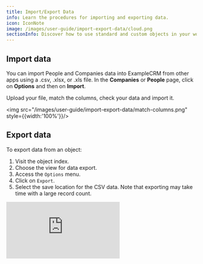 ```yaml
---
title: Import/Export Data
info: Learn the procedures for importing and exporting data.
icon: IconNote
image: /images/user-guide/import-export-data/cloud.png
sectionInfo: Discover how to use standard and custom objects in your workspace.
---
```


## Import data

You can import People and Companies data into ExampleCRM from other apps using a .csv, .xlsx, or .xls file. In the <b>Companies</b> or <b>People</b> page, click on <b>Options</b> and then on <b>Import</b>.

Upload your file, match the columns, check your data and import it.

<img src="/images/user-guide/import-export-data/match-columns.png" style={{width:'100%'}}/>

## Export data

To export data from an object:

1. Visit the object index.
2. Choose the view for data export.
3. Access the `Options` menu.
4. Click on `Export`.
5. Select the save location for the CSV data. Note that exporting may take time with a large record count.

<div style={{padding:'71.24% 0 0 0', position:'relative', margin: '32px 0px 0px'}}>
  <iframe
    src="https://player.vimeo.com/video/926226303?autoplay=1&loop=1&autopause=0&background=1&amp;app_id=58479"
    frameBorder="0"
    allow="autoplay; fullscreen; picture-in-picture; clipboard-write"
    style={{
      position:'absolute',
      top:0,
      left:0,
      width:'100%',
      height:'100%',
      borderRadius: '16px',
      border:'2px solid black'
    }}
    title="Export data"
  ></iframe>
</div>
<script src="https://player.vimeo.com/api/player.js"></script>

<ArticleEditContent></ArticleEditContent>
